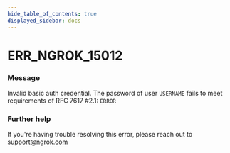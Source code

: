 ```yaml
---
hide_table_of_contents: true
displayed_sidebar: docs
---
```



# ERR_NGROK_15012

### Message

Invalid basic auth credential. The password of user `USERNAME` fails to meet requirements of RFC 7617 #2.1: `ERROR`

<ErrorDetails error="err_ngrok_15012" />

### Further help

If you're having trouble resolving this error, please reach out to [support@ngrok.com](mailto:support@ngrok.com?subject=Help%20with%20ERR_NGROK_15012)
